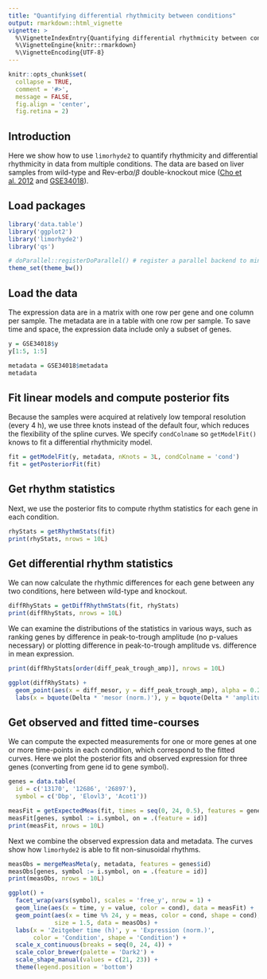 ```yaml
---
title: "Quantifying differential rhythmicity between conditions"
output: rmarkdown::html_vignette
vignette: >
  %\VignetteIndexEntry{Quantifying differential rhythmicity between conditions}
  %\VignetteEngine{knitr::rmarkdown}
  %\VignetteEncoding{UTF-8}
---
```


```r
knitr::opts_chunk$set(
  collapse = TRUE,
  comment = '#>',
  message = FALSE,
  fig.align = 'center',
  fig.retina = 2)
```

## Introduction

Here we show how to use `limorhyde2` to quantify rhythmicity and differential rhythmicity in data from multiple conditions. The data are based on liver samples from wild-type and Rev-erb$\alpha/\beta$ double-knockout mice ([Cho et al. 2012](https://doi.org/10.1038/nature11048) and [GSE34018](https://www.ncbi.nlm.nih.gov/geo/query/acc.cgi?acc=GSE34018)).

## Load packages

```r
library('data.table')
library('ggplot2')
library('limorhyde2')
library('qs')

# doParallel::registerDoParallel() # register a parallel backend to minimize runtime
theme_set(theme_bw())
```

## Load the data

The expression data are in a matrix with one row per gene and one column per sample. The metadata are in a table with one row per sample. To save time and space, the expression data include only a subset of genes.

```r
y = GSE34018$y
y[1:5, 1:5]

metadata = GSE34018$metadata
metadata
```

## Fit linear models and compute posterior fits

Because the samples were acquired at relatively low temporal resolution (every 4 h), we use three knots instead of the default four, which reduces the flexibility of the spline curves. We specify `condColname` so `getModelFit()` knows to fit a differential rhythmicity model.

```r
fit = getModelFit(y, metadata, nKnots = 3L, condColname = 'cond')
fit = getPosteriorFit(fit)
```

## Get rhythm statistics

Next, we use the posterior fits to compute rhythm statistics for each gene in each condition.

```r
rhyStats = getRhythmStats(fit)
print(rhyStats, nrows = 10L)
```

## Get differential rhythm statistics

We can now calculate the rhythmic differences for each gene between any two conditions, here between wild-type and knockout.

```r
diffRhyStats = getDiffRhythmStats(fit, rhyStats)
print(diffRhyStats, nrows = 10L)
```

We can examine the distributions of the statistics in various ways, such as ranking genes by difference in peak-to-trough amplitude (no p-values necessary) or plotting difference in peak-to-trough amplitude vs. difference in mean expression.

```r
print(diffRhyStats[order(diff_peak_trough_amp)], nrows = 10L)

ggplot(diffRhyStats) +
  geom_point(aes(x = diff_mesor, y = diff_peak_trough_amp), alpha = 0.2) +
  labs(x = bquote(Delta * 'mesor (norm.)'), y = bquote(Delta * 'amplitude (norm.)'))
```

## Get observed and fitted time-courses

We can compute the expected measurements for one or more genes at one or more time-points in each condition, which correspond to the fitted curves. Here we plot the posterior fits and observed expression for three genes (converting from gene id to gene symbol).

```r
genes = data.table(
  id = c('13170', '12686', '26897'),
  symbol = c('Dbp', 'Elovl3', 'Acot1'))

measFit = getExpectedMeas(fit, times = seq(0, 24, 0.5), features = genes$id)
measFit[genes, symbol := i.symbol, on = .(feature = id)]
print(measFit, nrows = 10L)
```

Next we combine the observed expression data and metadata. The curves show how `limorhyde2` is able to fit non-sinusoidal rhythms.

```r
measObs = mergeMeasMeta(y, metadata, features = genes$id)
measObs[genes, symbol := i.symbol, on = .(feature = id)]
print(measObs, nrows = 10L)

ggplot() +
  facet_wrap(vars(symbol), scales = 'free_y', nrow = 1) +
  geom_line(aes(x = time, y = value, color = cond), data = measFit) +
  geom_point(aes(x = time %% 24, y = meas, color = cond, shape = cond),
             size = 1.5, data = measObs) +
  labs(x = 'Zeitgeber time (h)', y = 'Expression (norm.)',
       color = 'Condition', shape = 'Condition') +
  scale_x_continuous(breaks = seq(0, 24, 4)) +
  scale_color_brewer(palette = 'Dark2') +
  scale_shape_manual(values = c(21, 23)) +
  theme(legend.position = 'bottom')
```

